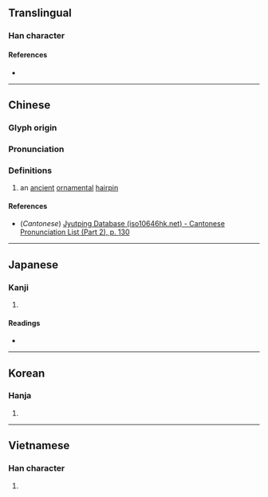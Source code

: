 {{character info/new}}
==Translingual==

===Han character===
{{Han char|rn=75|rad=木|as=09|sn=13|four=40927|canj=DYBB|ids=⿰木帝}}

====References====
* {{Han ref|kx=0541.160|dkj=15179|dj=0929.060|hdz=21254.190|uh=6974|ud=26996|bh=DDE8|bd=56808}}

----

==Chinese==
{{zh-forms}}

===Glyph origin===
{{Han etym}}

===Pronunciation===
{{zh-pron
|m=tì
|c=tai3
|mc=y
|oc=y
|ma=
|cat=n
}}

===Definitions===
{{zh-hanzi}}

# an [[ancient]] [[ornamental]] [[hairpin]]

====References====
* (''Cantonese'') [http://www.iso10646hk.net/jp/document/download.jsp Jyutping Database (iso10646hk.net) - Cantonese Pronunciation List (Part 2), p. 130]

----

==Japanese==

===Kanji===
{{ja-kanji|grade=|rs=木09}}

# {{defn|lang=ja|sort=木09}}

====Readings====
* {{ja-readings|on=[[てい]] (tei), [[ち]] (chi), [[し]] (shi)|kun=[[かんざし]] (kanzashi), [[ね]] (ne)}}

----

==Korean==

===Hanja===
{{ko-hanja|hangeul=체|rv=che|mr=ch'e}}

# {{defn|lang=ko|sort=木09}}

----

==Vietnamese==

===Han character===
{{vi-readings|rs=木09| hanviet = ghế}}

# {{defn|lang=vi|sort=木09}}